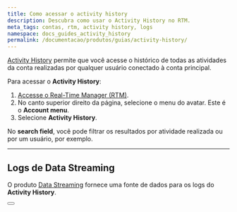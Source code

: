 ```yaml
---
title: Como acessar o activity history
description: Descubra como usar o Activity History no RTM.
meta_tags: contas, rtm, activity history, logs
namespace: docs_guides_activity_history
permalink: /documentacao/produtos/guias/activity-history/
---
```



[Activity History](/pt-br/documentacao/produtos/gestao-de-contas/activity-history/) permite que você acesse o histórico de todas as atividades da conta realizadas por qualquer usuário conectado à conta principal.

Para acessar o **Activity History**:

1. [Accesse o Real-Time Manager (RTM)](https://manager.azion.com/).
2. No canto superior direito da página, selecione o menu do avatar. Este é o **Account menu**.
3. Selecione **Activity History**.

No **search field**, você pode filtrar os resultados por atividade realizada ou por um usuário, por exemplo.

---

## Logs de Data Streaming

O produto [Data Streaming](/pt-br/documentacao/produtos/data-streaming/) fornece uma fonte de dados para os logs do **Activity History**.

<Button href="/pt-br/documentacao/produtos/guias/como-usar-data-streaming/" text="como usar data streaming"></Button>
